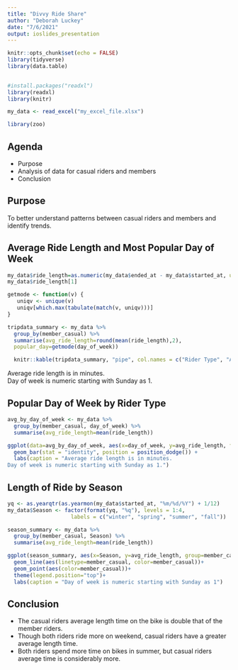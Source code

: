 ---
title: "Divvy Ride Share"
author: "Deborah Luckey"
date: "7/6/2021"
output: ioslides_presentation
---

```{r setup, include=FALSE}
knitr::opts_chunk$set(echo = FALSE)
library(tidyverse)
library(data.table)
 
```

```{r, include=FALSE}
#install.packages("readxl")
library(readxl)
library(knitr)
```
```{r, include=FALSE}
my_data <- read_excel("my_excel_file.xlsx")
```

```{r include=FALSE}
library(zoo)
```





## Agenda

- Purpose
- Analysis of data for casual riders and members
- Conclusion

## Purpose

To better understand patterns between casual riders and members and identify trends.

## Average Ride Length and Most Popular Day of Week

```{r convert to minutes, include=FALSE}
my_data$ride_length=as.numeric(my_data$ended_at - my_data$started_at, units="mins")
my_data$ride_length[1]

```

```{r get mode function, include=FALSE}

getmode <- function(v) {
   uniqv <- unique(v)
   uniqv[which.max(tabulate(match(v, uniqv)))]
}


```


```{r summary, echo=FALSE}
tripdata_summary <- my_data %>% 
  group_by(member_casual) %>% 
  summarise(avg_ride_length=round(mean(ride_length),2),
  popular_day=getmode(day_of_week))

  knitr::kable(tripdata_summary, "pipe", col.names = c("Rider Type", "Avg Ride Length", "Popular Day of Week"), align = c("l", "c", "c"))
```

Average ride length is in minutes.  
Day of week is numeric starting with Sunday as 1.

## Popular Day of Week by Rider Type

```{r include=FALSE}
avg_by_day_of_week <- my_data %>% 
  group_by(member_casual, day_of_week) %>% 
  summarise(avg_ride_length=mean(ride_length))

```


```{r day of week}
ggplot(data=avg_by_day_of_week, aes(x=day_of_week, y=avg_ride_length, fill=member_casual)) +
  geom_bar(stat = "identity", position = position_dodge()) +
  labs(caption = "Average ride length is in minutes.  
Day of week is numeric starting with Sunday as 1.")

```





## Length of Ride by Season

```{r seasons, include=FALSE}
yq <- as.yearqtr(as.yearmon(my_data$started_at, "%m/%d/%Y") + 1/12)
my_data$Season <- factor(format(yq, "%q"), levels = 1:4, 
                    labels = c("winter", "spring", "summer", "fall"))

```

```{r season summary, include=FALSE}
season_summary <- my_data %>% 
  group_by(member_casual, Season) %>% 
  summarise(avg_ride_length=mean(ride_length))

```

```{r plot}
ggplot(season_summary, aes(x=Season, y=avg_ride_length, group=member_casual)) +
  geom_line(aes(linetype=member_casual, color=member_casual))+
  geom_point(aes(color=member_casual))+
  theme(legend.position="top")+
  labs(caption = "Day of week is numeric starting with Sunday as 1")

```


## Conclusion

- The casual riders average length time on the bike is double that of the member riders.
- Though both riders ride more on weekend, casual riders have a greater average length time.
- Both riders spend more time on bikes in summer, but casual riders average time is considerably more.
